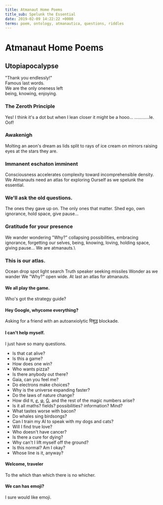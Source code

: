 ```yaml
---
title: Atmanaut Home Poems
title_sub: Spelunk the Essential
date: 2019-02-09 14:22:22 +0000
terms: poem, ontology, atmanautica, questions, riddles
---
```


# Atmanaut Home Poems

## Utopiapocalypse

"Thank you endlessly!"\
Famous last words.\
We are the only oneness left\
being, knowing, enjoying.

### The Zeroth Principle

Yes! I think it's a dot
but when I lean closer
it might be a hooo...
............le. Oof!

### Awakenigh

Molting an aeon's dream as
lids split to rays of ice
cream on mirrors
raising eyes
at the stars they are.

### Immanent eschaton imminent

Consciousness accelerates complexity
toward incomprehensible density.
We Atmanauts need an atlas
for exploring Ourself as we
spelunk the essential.

### We'll ask the old questions.

The ones they gave up on.
The only ones that matter.
Shed ego, own ignorance,
hold space, give pause…

### Gratitude for your presence

We wander wondering "Why?"
collapsing possibilities,
embracing ignorance,
forgetting our selves,
being, knowing, loving,
holding space,
giving pause…
We are atmanauts.\\

### This is our atlas.

Ocean drop spot light search
Truth speaker seeking missiles
Wonder as we wander
We "Why?" open wide.
At last an atlas for atmanauts.

#### We all play the game.

Who's got the strategy guide?

#### Hey Google, whycome everything?

Asking for a friend with an autoanxiolytic विशुद्ध blockade.

#### I can't help myself.

I just have so many questions.

- Is that cat alive?
- Is this a game?
- How does one win?
- Who wants pizza?
- Is there anybody out there?
- Gaia, can you feel me?
- Do electrons make choices?
- Why is the universe expanding faster?
- Do the laws of nature change?
- How did π, [_e_](<https://www.wikiwand.com/en/E_(mathematical_constant)>), [φ](https://www.wikiwand.com/en/Golden_ratio), [G](https://www.wikiwand.com/en/Gravitational_constant), and the rest of the magic numbers arise?
- Is it all maths? fields? possibilities? information? Mind?
- What tastes worse with bacon?
- Do whales sing birdsongs?
- Can I train my AI to speak with my dogs and cats?
- Will I find true love?
- Who doesn't have cancer?
- Is there a cure for dying?
- Why can't I lift myself off the ground?
- Is this normal? Am I okay?
- Whose line is it, anyway?

#### Welcome, traveler

To the which than which there is no whicher.

#### We can has emoji?

I sure would like emoji.
